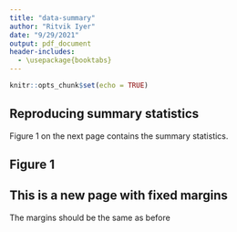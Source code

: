 ```yaml
---
title: "data-summary"
author: "Ritvik Iyer"
date: "9/29/2021"
output: pdf_document
header-includes:
  - \usepackage{booktabs}
---
```


```r
knitr::opts_chunk$set(echo = TRUE)
```


## Reproducing summary statistics

Figure 1 on the next page contains the summary statistics. 

\newpage 
\newgeometry{margin=0.1cm}

## Figure 1

\begin{tabular}{lrrrrrrrr}
\toprule
{} &      Mean &       SD &      Min &  25th \%ile &    Median &  75th \%ile &       Max &      IQR \\
\midrule
\textbf{Population (in thousands)             } &   5624.67 &  4029.79 &   720.96 &    3176.92 &   4666.55 &    7181.67 &  31243.20 &  4004.75 \\
\textbf{GDP (Billions USD)                    } &   4561.69 &  5633.80 &   354.72 &    1599.24 &   2759.78 &    4979.38 &  38155.32 &  3380.14 \\
\textbf{Primary sector (Billions USD)         } &    244.45 &   173.23 &    11.80 &     133.27 &    216.35 &     321.06 &   1511.42 &   187.79 \\
\textbf{Secondary sector (Billions USD)       } &   1782.75 &  1861.46 &   130.54 &     704.88 &   1120.20 &    2072.60 &  10495.84 &  1367.72 \\
\textbf{Tertiary sector (Billions USD)        } &   2534.45 &  3942.48 &   197.22 &     796.67 &   1319.62 &    2465.34 &  29542.50 &  1668.67 \\
\textbf{Elderly population \%                  } &     19.51 &     4.51 &     4.92 &      17.13 &     19.69 &      22.48 &     32.20 &     5.35 \\
\textbf{Hospital Beds (per thousand people)   } &      6.22 &     1.22 &     3.82 &       5.43 &      6.10 &       6.90 &      9.67 &     1.47 \\
\textbf{Registered doctors (per thousand)     } &      2.81 &     0.76 &     1.32 &       2.29 &      2.73 &       3.14 &      5.76 &     0.85 \\
\textbf{Registered nurses (per thousand)      } &      3.19 &     1.01 &     1.27 &       2.51 &      3.03 &       3.60 &      6.72 &     1.09 \\
\textbf{City area (in km\textasciicircum 2)                   } &  11733.64 &  9080.77 &  1459.00 &    6339.50 &  10238.00 &   14288.50 &  82402.00 &  7949.00 \\
\textbf{Population Density (people per km\textasciicircum 2)  } &    652.19 &   694.77 &    24.31 &     314.20 &    543.98 &     725.53 &   6729.49 &   411.33 \\
\textbf{GDP per capita (Billions USD per km\textasciicircum 2)} &      7.25 &     3.65 &     2.77 &       4.54 &      6.26 &       8.93 &     20.04 &     4.39 \\
\textbf{Primary sector \% of GDP               } &      8.42 &     5.09 &     0.09 &       4.12 &      8.12 &      11.55 &     23.08 &     7.43 \\
\textbf{Secondary sector \% of GDP             } &     41.33 &     7.58 &    16.16 &      36.66 &     41.47 &      46.31 &     60.00 &     9.65 \\
\textbf{Tertiary sector \% of GDP              } &     50.25 &     8.08 &    33.55 &      45.17 &     48.62 &      53.57 &     83.52 &     8.40 \\
\textbf{Average degree of activeness (0-8)    } &      5.36 &     0.64 &     2.98 &       5.05 &      5.47 &       5.76 &      7.08 &     0.71 \\
\textbf{Wuhan travellers (thousands)          } &     23.98 &    85.02 &     0.00 &       0.00 &      2.65 &       9.09 &    691.87 &     9.09 \\
\textbf{Wuhan travellers (per thousand pop.)  } &      6.01 &    23.30 &     0.00 &       0.00 &      0.45 &       1.52 &    187.25 &     1.52 \\
\bottomrule
\end{tabular}

\newpage 

\restoregeometry

## This is a new page with fixed margins

The margins should be the same as before 